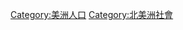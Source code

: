 {{Commonscat|Demographics of North America}}

[[Category:美洲人口|Category:美洲人口]]
[[Category:北美洲社會|Category:北美洲社會]]